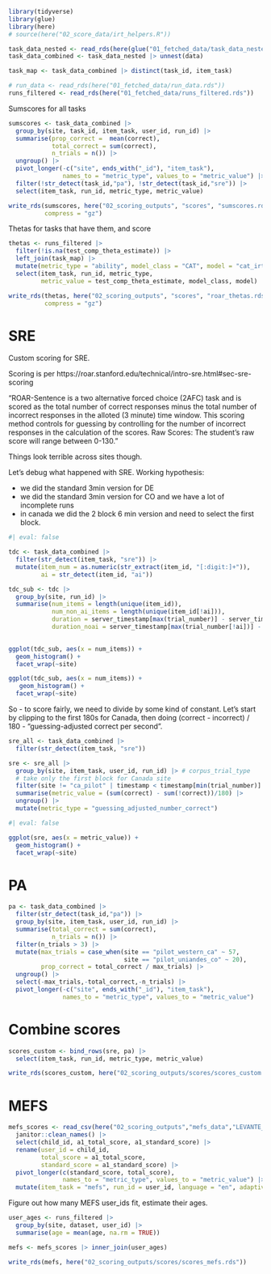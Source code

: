 ```r
library(tidyverse)
library(glue)
library(here)
# source(here("02_score_data/irt_helpers.R"))

task_data_nested <- read_rds(here(glue("01_fetched_data/task_data_nested.rds")))
task_data_combined <- task_data_nested |> unnest(data)

task_map <- task_data_combined |> distinct(task_id, item_task)

# run_data <- read_rds(here("01_fetched_data/run_data.rds"))
runs_filtered <- read_rds(here("01_fetched_data/runs_filtered.rds"))
```

Sumscores for all tasks

```r
sumscores <- task_data_combined |>
  group_by(site, task_id, item_task, user_id, run_id) |>
  summarise(prop_correct =  mean(correct),
            total_correct = sum(correct),
            n_trials = n()) |>
  ungroup() |>
  pivot_longer(-c("site", ends_with("_id"), "item_task"),
               names_to = "metric_type", values_to = "metric_value") |>
  filter(!str_detect(task_id,"pa"), !str_detect(task_id,"sre")) |>
  select(item_task, run_id, metric_type, metric_value)

write_rds(sumscores, here("02_scoring_outputs", "scores", "sumscores.rds"),
          compress = "gz")
```

Thetas for tasks that have them, and score

```r
thetas <- runs_filtered |>
  filter(!is.na(test_comp_theta_estimate)) |>
  left_join(task_map) |>
  mutate(metric_type = "ability", model_class = "CAT", model = "cat_irt") |>
  select(item_task, run_id, metric_type,
         metric_value = test_comp_theta_estimate, model_class, model)

write_rds(thetas, here("02_scoring_outputs", "scores", "roar_thetas.rds"),
          compress = "gz")
```

# SRE

Custom scoring for SRE. 

Scoring is per https://roar.stanford.edu/technical/intro-sre.html#sec-sre-scoring

"ROAR-Sentence is a two alternative forced choice (2AFC) task and is scored as the total number of correct responses minus the total number of incorrect responses in the alloted (3 minute) time window. This scoring method controls for guessing by controlling for the number of incorrect responses in the calculation of the scores. Raw Scores: The student’s raw score will range between 0-130."

Things look terrible across sites though. 

Let's debug what happened with SRE. Working hypothesis: 

- we did the standard 3min version for DE
- we did the standard 3min version for CO and we have a lot of incomplete runs
- in canada we did the 2 block 6 min version and need to select the first block.

```r
#| eval: false

tdc <- task_data_combined |>
  filter(str_detect(item_task, "sre")) |>
  mutate(item_num = as.numeric(str_extract(item_id, "[:digit:]+")), 
         ai = str_detect(item_id, "ai"))

tdc_sub <- tdc |>
  group_by(site, run_id) |>
  summarise(num_items = length(unique(item_id)), 
            num_non_ai_items = length(unique(item_id[!ai])), 
            duration = server_timestamp[max(trial_number)] - server_timestamp[min(trial_number)], 
            duration_noai = server_timestamp[max(trial_number[!ai])] - server_timestamp[min(trial_number[!ai])])

  
ggplot(tdc_sub, aes(x = num_items)) + 
  geom_histogram() + 
  facet_wrap(~site)

ggplot(tdc_sub, aes(x = num_items)) + 
   geom_histogram() + 
  facet_wrap(~site)
```


So - to score fairly, we need to divide by some kind of constant. Let's start by clipping to the first 180s for Canada, then doing (correct - incorrect) / 180 - "guessing-adjusted correct per second".

```r
sre_all <- task_data_combined |>
  filter(str_detect(item_task, "sre")) 

sre <- sre_all |>
  group_by(site, item_task, user_id, run_id) |> # corpus_trial_type
  # take only the first block for Canada site
  filter(site != "ca_pilot" | timestamp < timestamp[min(trial_number)] + 180) |>
  summarise(metric_value = (sum(correct) - sum(!correct))/180) |>
  ungroup() |>
  mutate(metric_type = "guessing_adjusted_number_correct")
```

```r
#| eval: false

ggplot(sre, aes(x = metric_value)) + 
  geom_histogram() + 
  facet_wrap(~site)
```

# PA

```r
pa <- task_data_combined |>
  filter(str_detect(task_id,"pa")) |>
  group_by(site, item_task, user_id, run_id) |>
  summarise(total_correct = sum(correct),
            n_trials = n()) |>
  filter(n_trials > 3) |>
  mutate(max_trials = case_when(site == "pilot_western_ca" ~ 57,
                                site == "pilot_uniandes_co" ~ 20), 
         prop_correct = total_correct / max_trials) |>
  ungroup() |>
  select(-max_trials,-total_correct,-n_trials) |>
  pivot_longer(-c("site", ends_with("_id"), "item_task"),
               names_to = "metric_type", values_to = "metric_value")
```

#  Combine scores

```r
scores_custom <- bind_rows(sre, pa) |>
  select(item_task, run_id, metric_type, metric_value)

write_rds(scores_custom, here("02_scoring_outputs/scores/scores_custom.rds"))
```

# MEFS

```r
mefs_scores <- read_csv(here("02_scoring_outputs","mefs_data","LEVANTE_20250403_1132.csv")) |>
  janitor::clean_names() |>
  select(child_id, a1_total_score, a1_standard_score) |>
  rename(user_id = child_id,
         total_score = a1_total_score,
         standard_score = a1_standard_score) |>
  pivot_longer(c(standard_score, total_score),
               names_to = "metric_type", values_to = "metric_value") |>
  mutate(item_task = "mefs", run_id = user_id, language = "en", adaptive = FALSE)
```

Figure out how many MEFS user_ids fit, estimate their ages. 

```r
user_ages <- runs_filtered |>
  group_by(site, dataset, user_id) |>
  summarise(age = mean(age, na.rm = TRUE))

mefs <- mefs_scores |> inner_join(user_ages)

write_rds(mefs, here("02_scoring_outputs/scores/scores_mefs.rds"))
```
